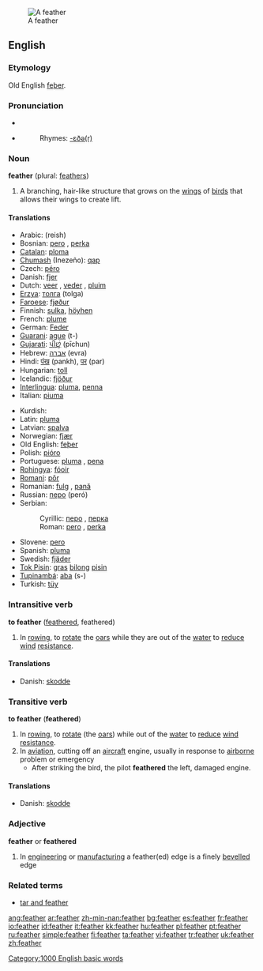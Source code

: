 [[Image:A single white feather closeup.jpg|thumb|A feather]]
==English==
{{wikipedia}}

===Etymology===
Old English [[feþer]].

===Pronunciation===
*{{IPA|[ˈfɛð̥ə] (RP), [ˈfɛð̥ɚ] (GA)}}
*{{audio|en-us-feather.ogg|Audio (US)}}
*:Rhymes: [[Rhymes:English:-ɛðə(r)|-ɛðə(r)]]

===Noun===
'''feather''' (plural: [[feathers]])

# A branching, hair-like structure that grows on the [[wing]]s of [[bird]]s that allows their wings to create lift.

====Translations====
{{top}}
*Arabic: {{ARchar|[[ريش]]}} (reish) {{m}}
*Bosnian: [[pero]] {{n}}, [[perka]] {{f}}
*[[Catalan]]: [[ploma]] {{f}}
*[[Chumash]] (Inezeño): [[qap]]
*Czech: [[péro]] {{n}}
*Danish: [[fjer]] {{c}}
*Dutch: [[veer]] {{f}}, [[veder]] {{f}}, [[pluim]] {{f}}
*[[Erzya]]: [[толга]] (tolga)
*[[Faroese]]: [[fjøður]] {{f}}
*Finnish: [[sulka]], [[höyhen]]
*French: [[plume]] {{f}}
*German: [[Feder]] {{f}}
*[[Guarani]]: [[ague]] (t-)
*[[Gujarati]]: [[પીછું]] (pīchun)
*Hebrew: [[אברה]] (evra) {{f}}
*Hindi: [[पंख]] (pankh), [[पर]] (par) {{g|Hindi}}
*Hungarian: [[toll]]
*Icelandic: [[fjöður]] {{f}}
*[[Interlingua]]: [[pluma]], [[penna]]
*Italian: [[piuma]] {{f}}
{{mid}}
*Kurdish: {{KUchar|[[په‌ڕ]]}} {{g|Kurdish}}
*Latin: [[pluma]] {{f}}
*Latvian: [[spalva]] {{f}}
*Norwegian: [[fjær]] {{m}}
*Old English: [[feþer]] {{f}}
*Polish: [[pióro]] {{n}}
*Portuguese: [[pluma]] {{f}}, [[pena]] {{f}}
*[[Rohingya]]: [[fóoir]]
*[[Romani]]: [[pōr]]
*Romanian: [[fulg]] {{n}}, [[pană]] {{f}}
*Russian: [[перо]] (peró) {{n}}
*Serbian:
*:Cyrillic: [[перо]] {{n}}, [[перка]] {{f}}
*:Roman: [[pero]] {{n}}, [[perka]] {{f}}
*Slovene: [[pero]] {{n}}
*Spanish: [[pluma]] {{f}}
*Swedish: [[fjäder]] {{c}}
*[[Tok Pisin]]: [[gras]] [[bilong]] [[pisin]]
*[[Tupinambá]]: [[aba]] (s-)
*Turkish: [[tüy]]
{{bottom}}

===Intransitive verb===
{{rfc-trverb|Intransitive verb}}
'''to feather''' ([[feathered]], feathered)

# In [[rowing]], to [[rotate]] the [[oar]]s while they are out of the [[water]] to [[reduce]] [[wind]] [[resistance]].

====Translations====
*Danish: [[skodde]]

===Transitive verb===
'''to feather'''  ('''feathered''')

# In [[rowing]], to [[rotate]] (the [[oar]]s) while out of the [[water]] to [[reduce]] [[wind]] [[resistance]].
# In [[aviation]], cutting off an [[aircraft]] engine, usually in response to [[airborne]] problem or emergency
#* After striking the bird, the pilot '''feathered''' the left, damaged engine.

====Translations====
*Danish: [[skodde]]

===Adjective===
'''feather''' or '''feathered'''

# In [[engineering]] or [[manufacturing]] a feather(ed) edge is a finely [[bevelled]] edge

===Related terms===
*[[tar and feather]]

{{BE-ready}}

[[Category:1000 English basic words]]

[[ang:feather]]
[[ar:feather]]
[[zh-min-nan:feather]]
[[bg:feather]]
[[es:feather]]
[[fr:feather]]
[[io:feather]]
[[id:feather]]
[[it:feather]]
[[kk:feather]]
[[hu:feather]]
[[pl:feather]]
[[pt:feather]]
[[ru:feather]]
[[simple:feather]]
[[fi:feather]]
[[ta:feather]]
[[vi:feather]]
[[tr:feather]]
[[uk:feather]]
[[zh:feather]]